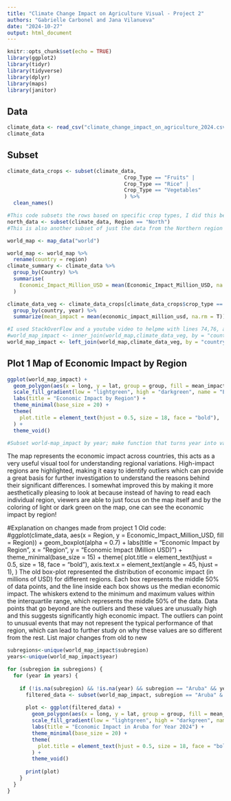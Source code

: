 ```yaml
---
title: "Climate Change Impact on Agriculture Visual - Project 2"
authors: "Gabrielle Carbonel and Jana Vilanueva"
date: "2024-10-27"
output: html_document
---
```


```r
knitr::opts_chunk$set(echo = TRUE)
library(ggplot2)
library(tidyr)
library(tidyverse)
library(dplyr)
library(maps)
library(janitor)
```

## Data

```r
climate_data <- read_csv("climate_change_impact_on_agriculture_2024.csv")
climate_data
```

## Subset

```r
climate_data_crops <- subset(climate_data,
                                      Crop_Type == "Fruits" |
                                      Crop_Type == "Rice" |
                                      Crop_Type == "Vegetables" 
                                      ) %>%
  clean_names()

#This code subsets the rows based on specific crop types, I did this because there were way too many crops to plot on one graph
north_data <- subset(climate_data, Region == "North")
#This is also another subset of just the data from the Northern region
```

```r
world_map <- map_data("world")

world_map <- world_map %>%
  rename(country = region)
climate_summary <- climate_data %>%
  group_by(Country) %>%
  summarise(
    Economic_Impact_Million_USD = mean(Economic_Impact_Million_USD, na.rm = TRUE)
  )

climate_data_veg <- climate_data_crops[climate_data_crops$crop_type == "Vegetables",] %>% 
  group_by(country, year) %>%
  summarize(mean_impact = mean(economic_impact_million_usd, na.rm = T))

#I used StackOverFlow and a youtube video to helpme with lines 74,76, and 77)
#world_map_impact <- inner_join(world_map,climate_data_veg, by = "country")
world_map_impact <- left_join(world_map,climate_data_veg, by = "country")
```

## Plot 1 Map of Economic Impact by Region

```r
ggplot(world_map_impact) +
  geom_polygon(aes(x = long, y = lat, group = group, fill = mean_impact), color = "black") +
  scale_fill_gradient(low = "lightgreen", high = "darkgreen", name = "Economic Impact\n(Million USD)", na.value = "lightgrey") +
  labs(title = "Economic Impact by Region") +
  theme_minimal(base_size = 20) +
  theme(
    plot.title = element_text(hjust = 0.5, size = 18, face = "bold"),
  ) +
  theme_void()

#Subset world-map_impact by year; make function that turns year into variable;loop through years; animation guide
```
The map represents the economic impact across countries, this acts as a very useful visual tool for understanding regional variations. High-impact regions are highlighted, making it easy to identify outliers which can provide a great basis for further investigation to understand the reasons behind their significant differences.
I somewhat improved this by making it more aesthetically pleasing to look at because instead of having to read each individual region, viewers are able to just focus on the map itself and by the coloring of light or dark green on the map, one can see the economic impact by region!

#Explanation on changes made from project 1
Old code:
#ggplot(climate_data, aes(x = Region, y = Economic_Impact_Million_USD, fill = Region)) +
  geom_boxplot(alpha = 0.7) +
  labs(title = "Economic Impact by Region",
       x = "Region",
       y = "Economic Impact (Million USD)") +
  theme_minimal(base_size = 15) +
  theme(
    plot.title = element_text(hjust = 0.5, size = 18, face = "bold"),
    axis.text.x = element_text(angle = 45, hjust = 1),
  )
The old box-plot represented the distribution of economic impact (in millions of USD) for different regions. Each box represents the middle 50% of data points, and the line inside each box shows us the median economic impact. The whiskers extend to the minimum and maximum values within the interquartile range, which represents the middle 50% of the data. Data points that go beyond are the outliers and these values are unusually high and this suggests significantly high economic impact. The outliers can point to unusual events that may not represent the typical performance of that region, which can lead to further study on why these values are so different from the rest.
List major changes from old to new


```r
subregions<-unique(world_map_impact$subregion)
years<-unique(world_map_impact$year)

for (subregion in subregions) {
  for (year in years) {
    
    if (!is.na(subregion) && !is.na(year) && subregion == "Aruba" && year == 2024) {
      filtered_data <- subset(world_map_impact, subregion == "Aruba" & year == 2024)
      
      plot <- ggplot(filtered_data) +
        geom_polygon(aes(x = long, y = lat, group = group, fill = mean_impact), color = "black") +
        scale_fill_gradient(low = "lightgreen", high = "darkgreen", name = "Economic Impact\n(Million USD)", na.value = "lightgrey") +
        labs(title = "Economic Impact in Aruba for Year 2024") +
        theme_minimal(base_size = 20) +
        theme(
          plot.title = element_text(hjust = 0.5, size = 18, face = "bold")
        ) +
        theme_void()
      
      print(plot)
    }
  }
}
```

